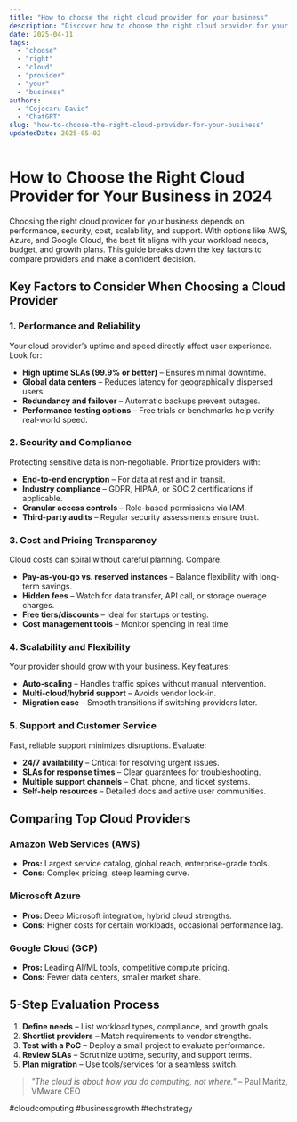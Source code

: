 ```yaml
---
title: "How to choose the right cloud provider for your business"
description: "Discover how to choose the right cloud provider for your business with this in-depth guide, providing actionable insights and practical tips to boost your knowledge and results."
date: 2025-04-11
tags:
  - "choose"
  - "right"
  - "cloud"
  - "provider"
  - "your"
  - "business"
authors:
  - "Cojocaru David"
  - "ChatGPT"
slug: "how-to-choose-the-right-cloud-provider-for-your-business"
updatedDate: 2025-05-02
---
```


# How to Choose the Right Cloud Provider for Your Business in 2024  

Choosing the right cloud provider for your business depends on performance, security, cost, scalability, and support. With options like AWS, Azure, and Google Cloud, the best fit aligns with your workload needs, budget, and growth plans. This guide breaks down the key factors to compare providers and make a confident decision.  

## Key Factors to Consider When Choosing a Cloud Provider  

### 1. Performance and Reliability  

Your cloud provider’s uptime and speed directly affect user experience. Look for:  

- **High uptime SLAs (99.9% or better)** – Ensures minimal downtime.  
- **Global data centers** – Reduces latency for geographically dispersed users.  
- **Redundancy and failover** – Automatic backups prevent outages.  
- **Performance testing options** – Free trials or benchmarks help verify real-world speed.  

### 2. Security and Compliance  

Protecting sensitive data is non-negotiable. Prioritize providers with:  

- **End-to-end encryption** – For data at rest and in transit.  
- **Industry compliance** – GDPR, HIPAA, or SOC 2 certifications if applicable.  
- **Granular access controls** – Role-based permissions via IAM.  
- **Third-party audits** – Regular security assessments ensure trust.  

### 3. Cost and Pricing Transparency  

Cloud costs can spiral without careful planning. Compare:  

- **Pay-as-you-go vs. reserved instances** – Balance flexibility with long-term savings.  
- **Hidden fees** – Watch for data transfer, API call, or storage overage charges.  
- **Free tiers/discounts** – Ideal for startups or testing.  
- **Cost management tools** – Monitor spending in real time.  

### 4. Scalability and Flexibility  

Your provider should grow with your business. Key features:  

- **Auto-scaling** – Handles traffic spikes without manual intervention.  
- **Multi-cloud/hybrid support** – Avoids vendor lock-in.  
- **Migration ease** – Smooth transitions if switching providers later.  

### 5. Support and Customer Service  

Fast, reliable support minimizes disruptions. Evaluate:  

- **24/7 availability** – Critical for resolving urgent issues.  
- **SLAs for response times** – Clear guarantees for troubleshooting.  
- **Multiple support channels** – Chat, phone, and ticket systems.  
- **Self-help resources** – Detailed docs and active user communities.  

## Comparing Top Cloud Providers  

### **Amazon Web Services (AWS)**  
- **Pros:** Largest service catalog, global reach, enterprise-grade tools.  
- **Cons:** Complex pricing, steep learning curve.  

### **Microsoft Azure**  
- **Pros:** Deep Microsoft integration, hybrid cloud strengths.  
- **Cons:** Higher costs for certain workloads, occasional performance lag.  

### **Google Cloud (GCP)**  
- **Pros:** Leading AI/ML tools, competitive compute pricing.  
- **Cons:** Fewer data centers, smaller market share.  

## 5-Step Evaluation Process  

1. **Define needs** – List workload types, compliance, and growth goals.  
2. **Shortlist providers** – Match requirements to vendor strengths.  
3. **Test with a PoC** – Deploy a small project to evaluate performance.  
4. **Review SLAs** – Scrutinize uptime, security, and support terms.  
5. **Plan migration** – Use tools/services for a seamless switch.  

> _"The cloud is about how you do computing, not where."_ – Paul Maritz, VMware CEO  

#cloudcomputing #businessgrowth #techstrategy